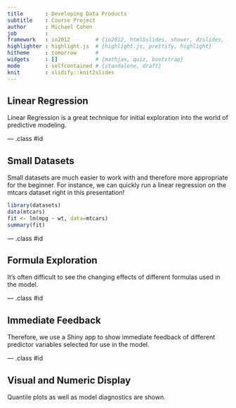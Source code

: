 ```yaml
---
title       : Developing Data Products
subtitle    : Course Project
author      : Michael Cohen
job         : 
framework   : io2012        # {io2012, html5slides, shower, dzslides, ...}
highlighter : highlight.js  # {highlight.js, prettify, highlight}
hitheme     : tomorrow      # 
widgets     : []            # {mathjax, quiz, bootstrap}
mode        : selfcontained # {standalone, draft}
knit        : slidify::knit2slides
---
```


## Linear Regression

Linear Regression is a great technique for initial exploration into the world of predictive modeling.

--- .class #id 

## Small Datasets

Small datasets are much easier to work with and therefore more appropriate for the beginner. For instance, we can quickly run a linear regression on the mtcars dataset right in this presentation!

```r
library(datasets)
data(mtcars)
fit <- lm(mpg ~ wt, data=mtcars)
summary(fit)
```

--- .class #id

## Formula Exploration

It's often difficult to see the changing effects of different formulas used in the model. 

--- .class #id

## Immediate Feedback

Therefore, we use a Shiny app to show immediate feedback of different predictor variables selected for use in the model.

--- .class #id

## Visual and Numeric Display

Quantile plots as well as model diagnostics are shown.
